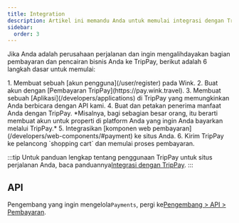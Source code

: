 ```yaml
---
title: Integration
description: Artikel ini memandu Anda untuk memulai integrasi dengan TripPay.
sidebar:
  order: 3
---
```


Jika Anda adalah perusahaan perjalanan dan ingin mengalihdayakan bagian pembayaran dan pencairan bisnis Anda ke TripPay, berikut adalah 6 langkah dasar untuk memulai:

<Steps>
  1. Membuat sebuah [akun pengguna](/user/register) pada Wink.
  2. Buat akun dengan [Pembayaran TripPay](https://pay.wink.travel).
  3. Membuat sebuah [Aplikasi](/developers/applications) di TripPay yang memungkinkan Anda berbicara dengan API kami.
  4. Buat dan petakan penerima manfaat Anda dengan TripPay. *Misalnya, bagi sebagian besar orang, itu berarti membuat akun untuk properti di platform Anda yang ingin Anda bayarkan melalui TripPay.*
  5. Integrasikan [komponen web pembayaran](/developers/web-components/#payment) ke situs Anda.
  6. Kirim TripPay ke pelancong `shopping cart` dan memulai proses pembayaran.
</Steps>


:::tip
Untuk panduan lengkap tentang penggunaan TripPay untuk situs perjalanan Anda, baca panduannya[Integrasi dengan TripPay](/guides/integrating-with-trip-pay).
:::

## API

Pengembang yang ingin mengelola`Payments`, pergi ke[Pengembang > API > Pembayaran](/developers/apis/#payment-api).

